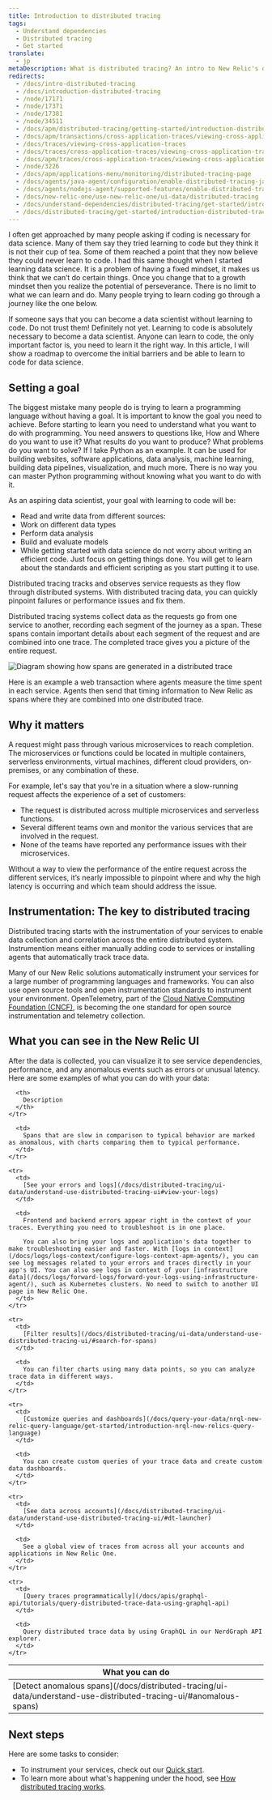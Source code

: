 ```yaml
---
title: Introduction to distributed tracing
tags:
  - Understand dependencies
  - Distributed tracing
  - Get started
translate:
  - jp
metaDescription: What is distributed tracing? An intro to New Relic's distributed tracing feature.
redirects:
  - /docs/intro-distributed-tracing
  - /docs/introduction-distributed-tracing
  - /node/17171
  - /node/17371
  - /node/17381
  - /node/34511
  - /docs/apm/distributed-tracing/getting-started/introduction-distributed-tracing
  - /docs/apm/transactions/cross-application-traces/viewing-cross-application-traces
  - /docs/traces/viewing-cross-application-traces
  - /docs/traces/cross-application-traces/viewing-cross-application-traces
  - /docs/apm/traces/cross-application-traces/viewing-cross-application-traces
  - /node/3226
  - /docs/apm/applications-menu/monitoring/distributed-tracing-page
  - /docs/agents/java-agent/configuration/enable-distributed-tracing-java-agent
  - /docs/agents/nodejs-agent/supported-features/enable-distributed-tracing-nodejs-agent
  - /docs/new-relic-one/use-new-relic-one/ui-data/distributed-tracing
  - /docs/understand-dependencies/distributed-tracing/get-started/introduction-distributed-tracing
  - /docs/distributed-tracing/get-started/introduction-distributed-tracing
---
```


I often get approached by many people asking if coding is necessary for data science. Many of them say they tried learning to code but they think it is not their cup of tea. Some of them reached a point that they now believe they could never learn to code. I had this same thought when I started learning data science. It is a problem of having a fixed mindset, it makes us think that we can’t do certain things. Once you change that to a growth mindset then you realize the potential of perseverance. There is no limit to what we can learn and do. Many people trying to learn coding go through a journey like the one below.


If someone says that you can become a data scientist without learning to code. Do not trust them! Definitely not yet. Learning to code is absolutely necessary to become a data scientist. Anyone can learn to code, the only important factor is, you need to learn it the right way. In this article, I will show a roadmap to overcome the initial barriers and be able to learn to code for data science.

## Setting a goal
The biggest mistake many people do is trying to learn a programming language without having a goal. It is important to know the goal you need to achieve. Before starting to learn you need to understand what you want to do with programming. You need answers to questions like, How and Where do you want to use it? What results do you want to produce? What problems do you want to solve?
If I take Python as an example. It can be used for building websites, software applications, data analysis, machine learning, building data pipelines, visualization, and much more. There is no way you can master Python programming without knowing what you want to do with it.

As an aspiring data scientist, your goal with learning to code will be:

* Read and write data from different sources:
* Work on different data types
* Perform data analysis
* Build and evaluate models
* While getting started with data science do not worry about writing an efficient code. Just focus on getting things done. You will get to learn about the standards and efficient scripting as you start putting it to use.

Distributed tracing tracks and observes service requests as they flow through distributed systems. With distributed tracing data, you can quickly pinpoint failures or performance issues and fix them.

Distributed tracing systems collect data as the requests go from one service to another, recording each segment of the journey as a span. These spans contain important details about each segment of the request and are combined into one trace. The completed trace gives you a picture of the entire request.

  ![Diagram showing how spans are generated in a distributed trace](./images/intro-DT.png "Diagram showing how spans are generated in a distributed trace")

  <figcaption>
    Here is an example a web transaction where agents measure the time spent in each service. Agents then send that timing information to New Relic as spans where they are combined into one distributed trace.
  </figcaption>

## Why it matters

A request might pass through various microservices to reach completion. The microservices or functions could be located in multiple containers, serverless environments, virtual machines, different cloud providers, on-premises, or any combination of these.

For example, let's say that you're in a situation where a slow-running request affects the experience of a set of customers:

* The request is distributed across multiple microservices and serverless functions. 
* Several different teams own and monitor the various services that are involved in the request.
* None of the teams have reported any performance issues with their microservices. 

Without a way to view the performance of the entire request across the different services, it’s nearly impossible to pinpoint where and why the high latency is occurring and which team should address the issue. 

## Instrumentation: The key to distributed tracing

Distributed tracing starts with the instrumentation of your services to enable data collection and correlation across the entire distributed system. Instrumention means either manually adding code to services or installing agents that automatically track trace data. 

Many of our New Relic solutions automatically instrument your services for a large number of programming languages and frameworks. You can also use open source tools and open instrumentation standards to instrument your environment. OpenTelemetry, part of the [Cloud Native Computing Foundation (CNCF)](https://www.cncf.io/), is becoming the one standard for open source instrumentation and telemetry collection. 

## What you can see in the New Relic UI

After the data is collected, you can visualize it to see service dependencies, performance, and any anomalous events such as errors or unusual latency. Here are some examples of what you can do with your data:

<table>
  <thead>
    <tr>
      <th style={{ width: "250px" }}>
        What you can do
      </th>

      <th>
        Description
      </th>
    </tr>
  </thead>

  <tbody>
    <tr>
      <td>
        [Detect anomalous spans](/docs/distributed-tracing/ui-data/understand-use-distributed-tracing-ui/#anomalous-spans)
      </td>

      <td>
        Spans that are slow in comparison to typical behavior are marked as anomalous, with charts comparing them to typical performance.
      </td>
    </tr>

    <tr>
      <td>
        [See your errors and logs](/docs/distributed-tracing/ui-data/understand-use-distributed-tracing-ui#view-your-logs)
      </td>

      <td>
        Frontend and backend errors appear right in the context of your traces. Everything you need to troubleshoot is in one place.

        You can also bring your logs and application's data together to make troubleshooting easier and faster. With [logs in context](/docs/logs/logs-context/configure-logs-context-apm-agents/), you can see log messages related to your errors and traces directly in your app's UI. You can also see logs in context of your [infrastructure data](/docs/logs/forward-logs/forward-your-logs-using-infrastructure-agent/), such as Kubernetes clusters. No need to switch to another UI page in New Relic One.
      </td>
    </tr>

    <tr>
      <td>
        [Filter results](/docs/distributed-tracing/ui-data/understand-use-distributed-tracing-ui/#search-for-spans)
      </td>

      <td>
        You can filter charts using many data points, so you can analyze trace data in different ways.
      </td>
    </tr>

    <tr>
      <td>
        [Customize queries and dashboards](/docs/query-your-data/nrql-new-relic-query-language/get-started/introduction-nrql-new-relics-query-language)
      </td>

      <td>
        You can create custom queries of your trace data and create custom data dashboards.
      </td>
    </tr>

    <tr>
      <td>
        [See data across accounts](/docs/distributed-tracing/ui-data/understand-use-distributed-tracing-ui/#dt-launcher)
      </td>

      <td>
        See a global view of traces from across all your accounts and applications in New Relic One.
      </td>
    </tr>

    <tr>
      <td>
        [Query traces programmatically](/docs/apis/graphql-api/tutorials/query-distributed-trace-data-using-graphql-api)
      </td>

      <td>
        Query distributed trace data by using GraphQL in our NerdGraph API explorer.
      </td>
    </tr>
  </tbody>
</table>

## Next steps

Here are some tasks to consider:

* To instrument your services, check out our [Quick start](/docs/distributed-tracing/enable-configure/quick-start).
* To learn more about what's happening under the hood, see [How distributed tracing works](/docs/distributed-tracing/concepts/how-new-relic-distributed-tracing-works).
